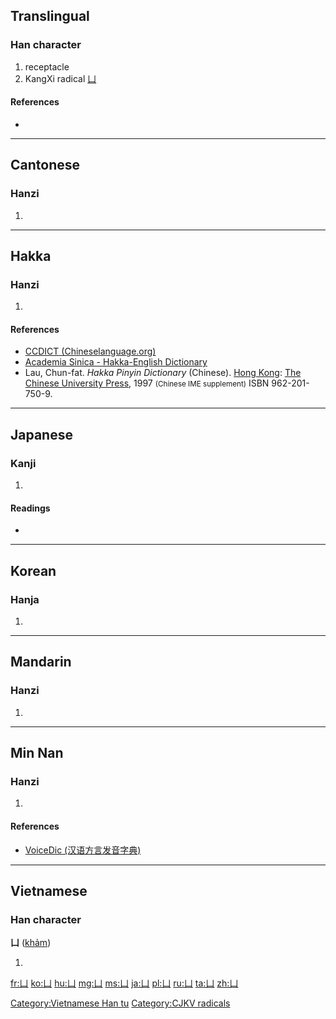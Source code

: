 ==Translingual==
{{stroke order|type=animate}}

===Han character===
{{Han char|rn=17|rad=凵|as=00|sn=2|four=2277<sub>0</sub>|canj=女中 (VL), X女中 (XVL)}}

# receptacle
# KangXi radical [[Index:Chinese radical/凵|凵]]

====References====
* {{Han ref|kx=0134.390|dkj=01800|dj=0300.250|hdz=10306.150|uh=51F5|ud=20981|bh=C942|bd=51522}}

----

==Cantonese==

===Hanzi===
{{yue-hanzi|jyut=|y=hom1}}

# {{defn|lang=yue|sort=凵00}}

----

==Hakka==

===Hanzi===
{{hak-hanzi|poj=khám|gd=k'am<sup>5</sup> [Hailu], k'am<sup>3</sup> [Kwangtung, Bao'an]|hpy=kiem3}}

# {{defn|lang=hak|sort=凵00}}

====References====
*[http://www.chineselanguage.org/dictionaries/?mode=view&module=chardict&query=%E5%87%B5 CCDICT (Chineselanguage.org)]
*[http://minhakka.ling.sinica.edu.tw/bkg/hakyin/search.php?DETAIL=1&LIMIT=id=11125&dbname=su_tian_1&graph=2 Academia Sinica - Hakka-English Dictionary]
*Lau, Chun-fat. ''Hakka Pinyin Dictionary'' (Chinese). [[Hong Kong]]: [[w:The Chinese University Press|The Chinese University Press]], 1997 <small>(Chinese IME supplement)</small> ISBN 962-201-750-9.

----

==Japanese==

===Kanji===
{{ja-kanji|grade=|rs=凵00}}

# {{defn|lang=ja|sort=凵00}}

====Readings====
* {{ja-readings|on=[[かん]] (kan), [[こん]] (kon)|kun=[[かんにょう]] (kannyou), [[かんがまえ]] (kangamae)}}

----

==Korean==

===Hanja===
{{ko-hanja|hangeul=감|rv=gam|mr=kam}}

# {{defn|lang=ko|sort=凵00}}

----

==Mandarin==

===Hanzi===
{{cmn-hanzi|pin=[[qū]] ([[qu1]])|wg=ch'ü<sup>1</sup>}}

# {{defn|lang=cmn|sort=凵00}}

----

==Min Nan==

===Hanzi===
{{nan-hanzi|poj=khám (kham<sup>2</sup>)|gd=kam<sup>3</sup>}}

# {{defn|lang=nan|sort=凵00}}

====References====
*[http://cn.voicedic.com/ VoiceDic (汉语方言发音字典)]

----

==Vietnamese==

===Han character===
'''凵''' ([[khảm]])

# {{defn|lang=vi}}

[[Category:Vietnamese Han tu]]
[[Category:CJKV radicals]]

[[fr:凵]]
[[ko:凵]]
[[hu:凵]]
[[mg:凵]]
[[ms:凵]]
[[ja:凵]]
[[pl:凵]]
[[ru:凵]]
[[ta:凵]]
[[zh:凵]]